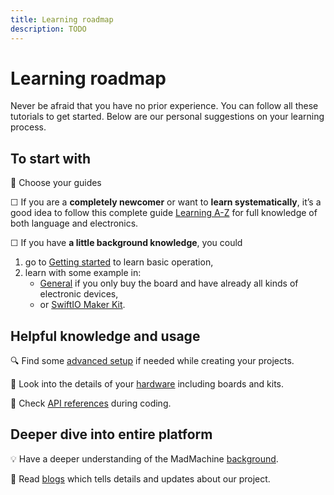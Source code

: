 ```yaml
---
title: Learning roadmap
description: TODO
---
```


# Learning roadmap

Never be afraid that you have no prior experience. You can follow all these tutorials to get started. Below are our personal suggestions on your learning process.

## To start with 

📣 Choose your guides

☐ If you are a **completely newcomer** or want to **learn systematically**, it’s a good idea to follow this complete guide [Learning A-Z](../learn/introduction) for full knowledge of both language and electronics.

☐ If you have **a little background knowledge**, you could
1. go to [Getting started](getting-started/overview) to learn basic operation,
2. learn with some example in: 
    * [General](../projects/general/getting-started/blink) if you only buy the board and have already all kinds of electronic devices,
    * or [SwiftIO Maker Kit](../projects/swiftio-maker-kit/mission1).

## Helpful knowledge and usage

🔍 Find some [advanced setup](./advanced/overview) if needed while creating your projects.

🔧 Look into the details of your [hardware](./hardware/overview) including boards and kits.

🧩 Check [API references](../reference) during coding.


## Deeper dive into entire platform

💡 Have a deeper understanding of the MadMachine [background](background).

📨 Read [blogs](../blog) which tells details and updates about our project.